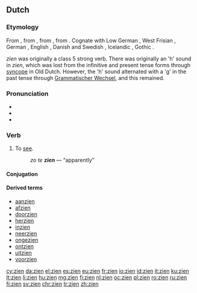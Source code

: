 ==Dutch==
===Etymology===
From {{etyl|dum|nl}} {{term|sien|lang=dum}}, from {{etyl|odt|nl}} {{term|sian|lang=odt}}, from {{etyl|gem-pro|nl}} {{term/t|gem-pro|*sehwaną}}, from {{etyl|ine-pro|nl}} {{term/t|ine-pro|*sekʷ-||to see, notice}}. Cognate with Low German {{term|sehn|lang=nds}}, West Frisian {{term|sjen|lang=fy}}, German {{term|sehen|lang=de}}, English {{term|see|lang=en}}, Danish and Swedish {{term|se|lang=sv}}, Icelandic {{term|sjá|lang=is}}, Gothic {{term|𐍃𐌰𐌹𐍈𐌰𐌽|tr=saiƕan|lang=got}}.

''zien'' was originally a class 5 strong verb. There was originally an 'h' sound in ''zien'', which was lost from the infinitive and present tense forms through [[syncope]] in Old Dutch. However, the 'h' sound alternated with a 'g' in the past tense through [[w:Grammatischer Wechsel|Grammatischer Wechsel]], and this remained.

===Pronunciation===
* {{rhymes|in|lang=nl}}
*{{audio|Nl-zien.ogg|audio|lang=nl}}
*{{IPA|lang=nl|/zin/}}

===Verb===
{{nl-verb|zag|gezien}}

# To [[see]].
#: ''zo te '''zien''''' — “apparently”

====Conjugation====
{{nl-conj-st|class=5|zie|zag|zien|zie||zaagt}}

====Derived terms====
{{top4}}
* [[aanzien]]
* [[afzien]]
* [[doorzien]]
* [[herzien]]
* [[inzien]]
* [[neerzien]]
* [[ongezien]]
* [[ontzien]]
* [[uitzien]]
* [[voorzien]]
{{bottom}}

[[cy:zien]]
[[da:zien]]
[[el:zien]]
[[es:zien]]
[[eu:zien]]
[[fr:zien]]
[[io:zien]]
[[id:zien]]
[[it:zien]]
[[ku:zien]]
[[lt:zien]]
[[li:zien]]
[[hu:zien]]
[[mg:zien]]
[[fj:zien]]
[[nl:zien]]
[[oc:zien]]
[[pl:zien]]
[[ro:zien]]
[[ru:zien]]
[[fi:zien]]
[[sv:zien]]
[[chr:zien]]
[[tr:zien]]
[[zh:zien]]